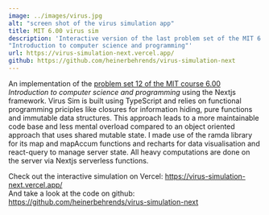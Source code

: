 ```yaml
---
image: ../images/virus.jpg
alt: "screen shot of the virus simulation app"
title: MIT 6.00 virus sim
description: 'Interactive version of the last problem set of the MIT 6.00 course
"Introduction to computer science and programming"'
url: https://virus-simulation-next.vercel.app/
github: https://github.com/heinerbehrends/virus-simulation-next
---
```


An implementation of the
[problem set 12 of the MIT course 6.00 ](https://ocw.mit.edu/courses/electrical-engineering-and-computer-science/6-00-introduction-to-computer-science-and-programming-fall-2008/assignments/pset12.pdf)
_Introduction to computer science and programming_ using the Nextjs framework.
Virus Sim is built using TypeScript and relies on functional programming priciples
like closures for information hiding, pure functions and immutable data structures.
This approach leads to a more maintainable code base and less mental overload
compared to an object oriented approach that uses shared mutable state. I made use of the
ramda library for its map and mapAccum functions and recharts for data visualisation
and react-query to manage server state. All heavy computations are done on the
server via Nextjs serverless functions.

Check out the interactive simulation on Vercel: https://virus-simulation-next.vercel.app/ <br />
And take a look at the code on github: https://github.com/heinerbehrends/virus-simulation-next
